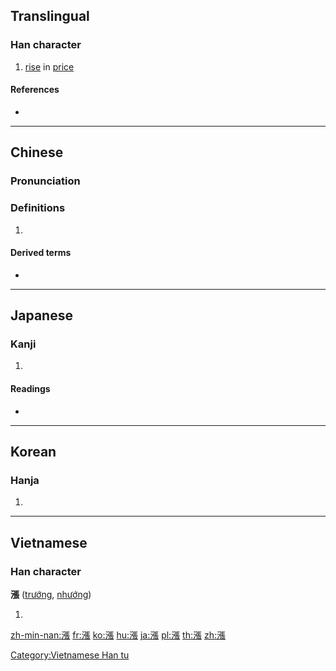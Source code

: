 {{also|涨}}
==Translingual==

===Han character===
{{Han char|rn=85|rad=水|as=11|sn=14|four=31132|canj=ENSV|ids=⿰氵張}}

# [[rise]] in [[price]]

====References====
* {{Han ref|kx=0647.080|dkj=18173|dj=1057.070|hdz=31733.020|uh=6F32|ud=28466|bh=BAA6|bd=47782}}

----

==Chinese==
{{zh-forms|s=涨}}

===Pronunciation===
{{zh-pron
|m=zhàng,zhǎng
|c=zoeng2,zoeng3
|h=pfs=chong
|md=
|mn=tiòng
|w=
|mc=y
|oc=y
|cat=n
}}

===Definitions===
{{zh-hanzi}}

# {{rfdef|lang=zh}}

====Derived terms====
* {{zh-l|漲價}}

----

==Japanese==

===Kanji===
{{ja-kanji|grade=|rs=水11}}

# {{defn|lang=ja|sort=水11}}

====Readings====
* {{ja-readings|on=[[ちょう]] (chō)|kun=[[みなぎる]] (minagiru)}}

----

==Korean==

===Hanja===
{{ko-hanja|hangeul=창|eumhun=|rv=chang|mr=ch'ang|y=chang}}

# {{defn|lang=ko|sort=水11}}

----

==Vietnamese==

===Han character===
'''漲''' ([[trướng]], [[nhướng]])

# {{defn|lang=vi}}

[[Category:Vietnamese Han tu]]

[[zh-min-nan:漲]]
[[fr:漲]]
[[ko:漲]]
[[hu:漲]]
[[ja:漲]]
[[pl:漲]]
[[th:漲]]
[[zh:漲]]